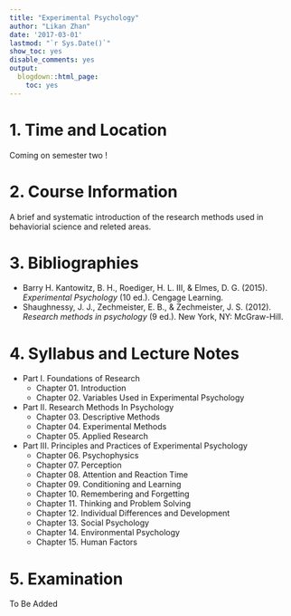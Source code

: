 ```yaml
---
title: "Experimental Psychology"
author: "Likan Zhan"
date: '2017-03-01'
lastmod: "`r Sys.Date()`"
show_toc: yes
disable_comments: yes
output:
  blogdown::html_page:
    toc: yes
---
```


# 1. Time and Location

Coming on semester two !

<!---

- Time: 14:00 - 18:00, Thuesday

- Location: Room 512, Main Building South

- Lecturer: Likan Zhan

--->

# 2. Course Information

A brief and systematic introduction of the research methods used in behaviorial science and releted areas.

# 3. Bibliographies

- Barry H. Kantowitz, B. H., Roediger, H. L. III, & Elmes, D. G. (2015). *Experimental Psychology* (10 ed.). Cengage Learning.
- Shaughnessy, J. J., Zechmeister, E. B., & Zechmeister, J. S. (2012). *Research methods in psychology* (9 ed.). New York, NY: McGraw-Hill.

# 4. Syllabus and Lecture Notes

- Part I. Foundations of Research
    - Chapter 01. Introduction
    - Chapter 02. Variables Used in Experimental Psychology

- Part II. Research Methods In Psychology
    - Chapter 03. Descriptive Methods
    - Chapter 04. Experimental Methods
    - Chapter 05. Applied Research

- Part III. Principles and Practices of Experimental Psychology
    - Chapter 06. Psychophysics
    - Chapter 07. Perception
    - Chapter 08. Attention and Reaction Time
    - Chapter 09. Conditioning and Learning
    - Chapter 10. Remembering and Forgetting
    - Chapter 11. Thinking and Problem Solving
    - Chapter 12. Individual Differences and Development
    - Chapter 13. Social Psychology
    - Chapter 14. Environmental Psychology
    - Chapter 15. Human Factors

# 5. Examination

To Be Added
